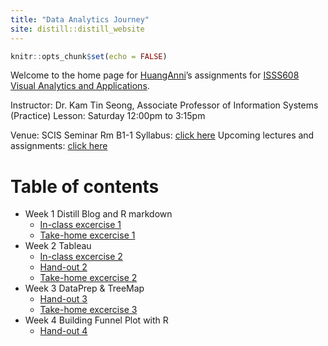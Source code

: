 ```yaml
---
title: "Data Analytics Journey"
site: distill::distill_website
---
```

```r
knitr::opts_chunk$set(echo = FALSE)
```
Welcome to the home page for [HuangAnni](https://huanganni.netlify.app/huanganni.html)'s assignments for [ISSS608 Visual Analytics and Applications](https://isss608-ay2021-22april.netlify.app/).

Instructor: Dr. Kam Tin Seong, Associate Professor of Information Systems (Practice)
Lesson: Saturday 12:00pm to 3:15pm

Venue: SCIS Seminar Rm B1-1
Syllabus: [click here](https://isss608-ay2021-22april.netlify.app/syllabus.html)
Upcoming lectures and assignments: [click here](https://isss608-ay2021-22april.netlify.app/lesson.html)

# Table of contents
- Week 1 Distill Blog and R markdown
  - [In-class excercise 1](https://huanganni.netlify.app/ic_ex1.html)
  - [Take-home excercise 1](https://huanganni.netlify.app/th_ex/th_ex1.html)
- Week 2 Tableau
  - [In-class excercise 2](https://public.tableau.com/app/profile/huang.anni/viz/In-class-exc2/Dashboard1?publish=yes)
  - [Hand-out 2](https://huanganni.netlify.app/th_ex/hd_2.html)
  - [Take-home excercise 2](https://huanganni.netlify.app/th_ex/th_ex2.html)
- Week 3 DataPrep & TreeMap
  - [Hand-out 3](https://huanganni.netlify.app/th_ex/hd_3.html)
  - [Take-home excercise 3](https://huanganni.netlify.app/th_ex/th_ex3.html)
- Week 4 Building Funnel Plot with R
  - [Hand-out 4](https://huanganni.netlify.app/in_class_ex/in-class-ex-04.html)